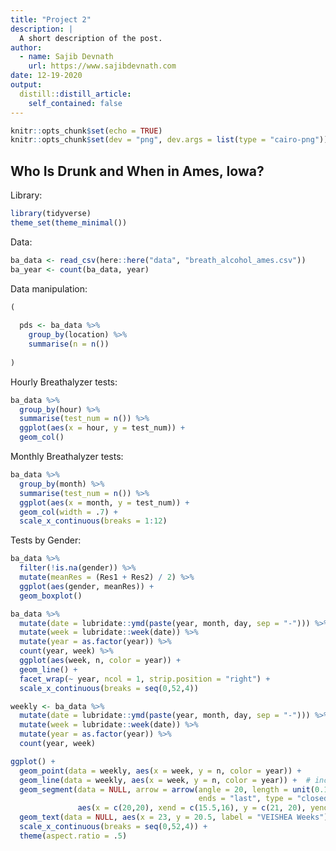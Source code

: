 ```yaml
---
title: "Project 2"
description: |
  A short description of the post.
author:
  - name: Sajib Devnath
    url: https://www.sajibdevnath.com
date: 12-19-2020
output:
  distill::distill_article:
    self_contained: false
---
```



```r
knitr::opts_chunk$set(echo = TRUE)
knitr::opts_chunk$set(dev = "png", dev.args = list(type = "cairo-png"))
```

## Who Is Drunk and When in Ames, Iowa?

Library:

```r
library(tidyverse)
theme_set(theme_minimal())
```

Data:

```r
ba_data <- read_csv(here::here("data", "breath_alcohol_ames.csv"))
ba_year <- count(ba_data, year)
```


Data manipulation:

```r
(
  
  pds <- ba_data %>% 
    group_by(location) %>% 
    summarise(n = n())
  
)
```


Hourly Breathalyzer tests:

```r
ba_data %>% 
  group_by(hour) %>% 
  summarise(test_num = n()) %>% 
  ggplot(aes(x = hour, y = test_num)) +
  geom_col()
```


Monthly Breathalyzer tests:

```r
ba_data %>% 
  group_by(month) %>% 
  summarise(test_num = n()) %>% 
  ggplot(aes(x = month, y = test_num)) +
  geom_col(width = .7) +
  scale_x_continuous(breaks = 1:12)
```


Tests by Gender:

```r
ba_data %>% 
  filter(!is.na(gender)) %>% 
  mutate(meanRes = (Res1 + Res2) / 2) %>% 
  ggplot(aes(gender, meanRes)) +
  geom_boxplot()
```


```r
ba_data %>% 
  mutate(date = lubridate::ymd(paste(year, month, day, sep = "-"))) %>% 
  mutate(week = lubridate::week(date)) %>% 
  mutate(year = as.factor(year)) %>% 
  count(year, week) %>% 
  ggplot(aes(week, n, color = year)) +
  geom_line() +
  facet_wrap(~ year, ncol = 1, strip.position = "right") +
  scale_x_continuous(breaks = seq(0,52,4))
```



```r
weekly <- ba_data %>% 
  mutate(date = lubridate::ymd(paste(year, month, day, sep = "-"))) %>% 
  mutate(week = lubridate::week(date)) %>% 
  mutate(year = as.factor(year)) %>% 
  count(year, week) 

ggplot() + 
  geom_point(data = weekly, aes(x = week, y = n, color = year)) + 
  geom_line(data = weekly, aes(x = week, y = n, color = year)) +  # included to make the plot more readable 
  geom_segment(data = NULL, arrow = arrow(angle = 20, length = unit(0.1, "inches"),
                                          ends = "last", type = "closed"), 
               aes(x = c(20,20), xend = c(15.5,16), y = c(21, 20), yend = c(21, 12.25))) + 
  geom_text(data = NULL, aes(x = 23, y = 20.5, label = "VEISHEA Weeks"), size = 3) + 
  scale_x_continuous(breaks = seq(0,52,4)) +
  theme(aspect.ratio = .5)
```






















